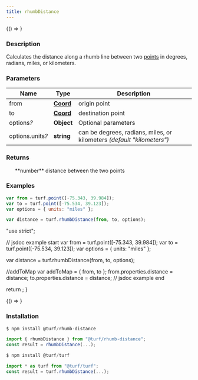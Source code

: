```yaml
---
title: rhumbDistance
---
```



<!-- Expose turf as global var for experimenting in the browser console -->

<BrowserOnly>{() => <WindowTurfGlobal turf={turf} />}</BrowserOnly>

### Description

Calculates the distance along a rhumb line between two [points](https://tools.ietf.org/html/rfc7946#section-3.1.2) in degrees, radians,
miles, or kilometers.

### Parameters

| Name                  | Type                                                           | Description                                                            |
| --------------------- | -------------------------------------------------------------- | ---------------------------------------------------------------------- |
| from                  | **[Coord](https://tools.ietf.org/html/rfc7946#section-3.1.1)** | origin point                                                           |
| to                    | **[Coord](https://tools.ietf.org/html/rfc7946#section-3.1.1)** | destination point                                                      |
| options<i>?</i>       | **Object**                                                     | Optional parameters                                                    |
| options.units<i>?</i> | **string**                                                     | can be degrees, radians, miles, or kilometers _(default "kilometers")_ |

### Returns

<ul>
  **number** distance between the two points

</ul>

### Examples

```javascript
var from = turf.point([-75.343, 39.984]);
var to = turf.point([-75.534, 39.123]);
var options = { units: "miles" };

var distance = turf.rhumbDistance(from, to, options);
```

  "use strict";

  // jsdoc example start
  var from = turf.point([-75.343, 39.984]);
  var to = turf.point([-75.534, 39.123]);
  var options = { units: "miles" };

  var distance = turf.rhumbDistance(from, to, options);

  //addToMap
  var addToMap = { from, to };
  from.properties.distance = distance;
  to.properties.distance = distance;
  // jsdoc example end

  return <ExampleMap addToMap={addToMap} />;
}

<!-- prettier-ignore -->
<BrowserOnly>{() => <Map0 />}</BrowserOnly>

### Installation

```javascript
$ npm install @turf/rhumb-distance

import { rhumbDistance } from "@turf/rhumb-distance";
const result = rhumbDistance(...);
```

```javascript
$ npm install @turf/turf

import * as turf from "@turf/turf";
const result = turf.rhumbDistance(...);
```
